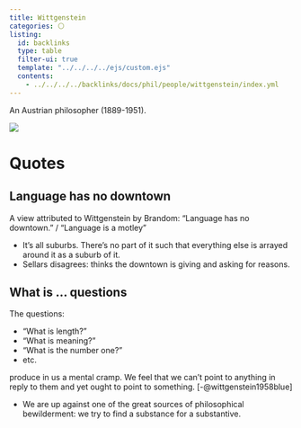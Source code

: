 ```yaml
---
title: Wittgenstein
categories: ⚪
listing:
  id: backlinks
  type: table
  filter-ui: true
  template: "../../../../ejs/custom.ejs"
  contents:
    - ../../../../backlinks/docs/phil/people/wittgenstein/index.yml
---
```


An Austrian philosopher (1889-1951).

![](/images/headshots/wittgenstein.jpeg)



# Quotes

## Language has no downtown
A view attributed to Wittgenstein by Brandom: "Language has no downtown." / 
"Language is a motley"

- It's all suburbs. There's no part of it such that everything else is
arrayed around it as a suburb of it.
- Sellars disagrees: thinks the downtown is giving and asking for reasons.

## What is ... questions

The questions:

 - "What is length?"
 - "What is meaning?"
 - "What is the number one?"
 - etc.

produce in us a mental cramp. We feel that we can't point to anything in reply 
to them and yet ought to point to something. [-@wittgenstein1958blue]

- We are up against one of the great sources of philosophical bewilderment: we 
  try to find a substance for a substantive.